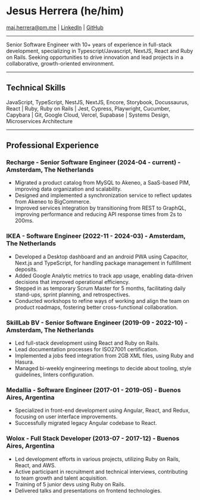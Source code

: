 # Jesus Herrera (he/him)

maj.herrera@pm.me | [LinkedIn](https://www.linkedin.com/in/jesus-herrera-dev) | [GitHub](https://github.com/trueshizus)

---

Senior Software Engineer with 10+ years of experience in full-stack development, specializing in Typescript/Javascript, NextJS, React and Ruby on Rails. Seeking opportunities to drive innovation and lead projects in a collaborative, growth-oriented environment.

---

## Technical Skills
 JavaScript, TypeScript, NestJS, NextJS, Encore, Storybook, Docussaurus, React | Ruby, Ruby on Rails | Jest, Cypress, Playwright, Cucumber, Capybara | Git, Google Cloud, Vercel, Supabase | Systems Design, Microservices Architecture

--- 

## Professional Experience

### Recharge - Senior Software Engineer (2024-04 - current) - Amsterdam, The Netherlands
- Migrated a product catalog from MySQL to Akeneo, a SaaS-based PIM, improving data organization and scalability.
- Designed and implemented a synchronization service to reflect updates from Akeneo to BigCommerce.
- Improved services integration by transitioning from REST to GraphQL, improving performance and reducing API response times from 2s to 200ms.

### IKEA - Software Engineer (2022-11 - 2024-03) - Amsterdam, The Netherlands
- Developed a Desktop dashboard and an android PWA using Capacitor, Next.js and TypeScript, for handling package management in fulfillment deposits.
- Added Google Analytic metrics to track app usage, enabling data-driven decisions that improved operational efficiency.
- Stepped in as temporary Scrum Master for 5 months, facilitating daily stand-ups, sprint planning, and retrospectives.
- Conducted workshops to refine ways of working and align the team on product roadmaps, fostering better cross-functional collaboration.

### SkillLab BV - Senior Software Engineer (2019-09 - 2022-10) - Amsterdam, The Netherlands
- Led full-stack development using React and Ruby on Rails.
- Lead documentation processes for ISO27001 certification.
- Implemented a jobs feed integration from 2GB XML files, using Ruby and Hasura.
- Managed bi-weekly engineering meetings to decide about tooling, style guidelines, linters configuration.

### Medallia - Software Engineer (2017-01 - 2019-05) - Buenos Aires, Argentina
- Specialized in front-end development using Angular, React, and Redux, focusing on user interface improvements.
- Successfully migrated legacy Angular codebase to React.

### Wolox - Full Stack Developer (2013-07 - 2017-12) - Buenos Aires, Argentina
- Led development efforts in various projects, utilizing Ruby on Rails, React, and AWS.
- Active participant in recruitment and technical interviews, contributing to team growth and talent acquisition.
- Training of 5 junior devs using Ruby on Rails.
- Delivered talks and presentations on frontend technologies.

